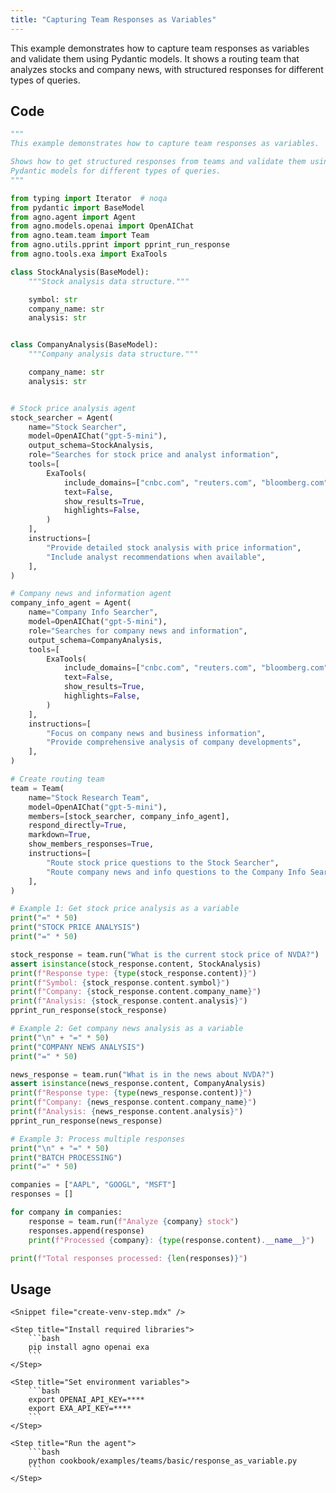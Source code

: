 ```yaml
---
title: "Capturing Team Responses as Variables"
---
```


This example demonstrates how to capture team responses as variables and validate them using Pydantic models. It shows a routing team that analyzes stocks and company news, with structured responses for different types of queries.

## Code

```python cookbook/examples/teams/basic/response_as_variable.py
"""
This example demonstrates how to capture team responses as variables.

Shows how to get structured responses from teams and validate them using
Pydantic models for different types of queries.
"""

from typing import Iterator  # noqa
from pydantic import BaseModel
from agno.agent import Agent
from agno.models.openai import OpenAIChat
from agno.team.team import Team
from agno.utils.pprint import pprint_run_response
from agno.tools.exa import ExaTools

class StockAnalysis(BaseModel):
    """Stock analysis data structure."""

    symbol: str
    company_name: str
    analysis: str


class CompanyAnalysis(BaseModel):
    """Company analysis data structure."""

    company_name: str
    analysis: str


# Stock price analysis agent
stock_searcher = Agent(
    name="Stock Searcher",
    model=OpenAIChat("gpt-5-mini"),
    output_schema=StockAnalysis,
    role="Searches for stock price and analyst information",
    tools=[
        ExaTools(
            include_domains=["cnbc.com", "reuters.com", "bloomberg.com", "wsj.com"],
            text=False,
            show_results=True,
            highlights=False,
        )
    ],
    instructions=[
        "Provide detailed stock analysis with price information",
        "Include analyst recommendations when available",
    ],
)

# Company news and information agent
company_info_agent = Agent(
    name="Company Info Searcher",
    model=OpenAIChat("gpt-5-mini"),
    role="Searches for company news and information",
    output_schema=CompanyAnalysis,
    tools=[
        ExaTools(
            include_domains=["cnbc.com", "reuters.com", "bloomberg.com", "wsj.com"],
            text=False,
            show_results=True,
            highlights=False,
        )
    ],
    instructions=[
        "Focus on company news and business information",
        "Provide comprehensive analysis of company developments",
    ],
)

# Create routing team
team = Team(
    name="Stock Research Team",
    model=OpenAIChat("gpt-5-mini"),
    members=[stock_searcher, company_info_agent],
    respond_directly=True,
    markdown=True,
    show_members_responses=True,
    instructions=[
        "Route stock price questions to the Stock Searcher",
        "Route company news and info questions to the Company Info Searcher",
    ],
)

# Example 1: Get stock price analysis as a variable
print("=" * 50)
print("STOCK PRICE ANALYSIS")
print("=" * 50)

stock_response = team.run("What is the current stock price of NVDA?")
assert isinstance(stock_response.content, StockAnalysis)
print(f"Response type: {type(stock_response.content)}")
print(f"Symbol: {stock_response.content.symbol}")
print(f"Company: {stock_response.content.company_name}")
print(f"Analysis: {stock_response.content.analysis}")
pprint_run_response(stock_response)

# Example 2: Get company news analysis as a variable
print("\n" + "=" * 50)
print("COMPANY NEWS ANALYSIS")
print("=" * 50)

news_response = team.run("What is in the news about NVDA?")
assert isinstance(news_response.content, CompanyAnalysis)
print(f"Response type: {type(news_response.content)}")
print(f"Company: {news_response.content.company_name}")
print(f"Analysis: {news_response.content.analysis}")
pprint_run_response(news_response)

# Example 3: Process multiple responses
print("\n" + "=" * 50)
print("BATCH PROCESSING")
print("=" * 50)

companies = ["AAPL", "GOOGL", "MSFT"]
responses = []

for company in companies:
    response = team.run(f"Analyze {company} stock")
    responses.append(response)
    print(f"Processed {company}: {type(response.content).__name__}")

print(f"Total responses processed: {len(responses)}")
```

## Usage

<Steps>

    <Snippet file="create-venv-step.mdx" />

    <Step title="Install required libraries">
        ```bash
        pip install agno openai exa
        ```
    </Step>

    <Step title="Set environment variables">
        ```bash
        export OPENAI_API_KEY=****
        export EXA_API_KEY=****
        ```
    </Step>

    <Step title="Run the agent">
        ```bash
        python cookbook/examples/teams/basic/response_as_variable.py
        ```
    </Step>

</Steps>
